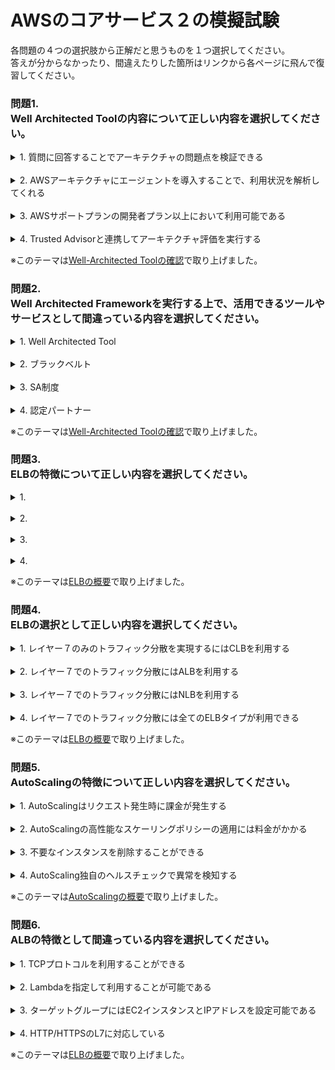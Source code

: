 # AWSのコアサービス２の模擬試験

各問題の４つの選択肢から正解だと思うものを１つ選択してください。  
答えが分からなかったり、間違えたりした箇所はリンクから各ページに飛んで復習してください。
### 問題1. <br/>Well Architected Toolの内容について正しい内容を選択してください。
<details><summary>1. 質問に回答することでアーキテクチャの問題点を検証できる</summary>正解です。<br/>。AWS Well-Architected Toolを利用すると、ワークロードの状態をレビューし、最新の AWSアーキテクチャのベストプラクティスと比較することができます。<br/>５つの設計原則に基づいた50問強の質問に回答することで、現状のアーキテクチャに対する改善点を発見することが可能です。</details><br/>
<details><summary>2. AWSアーキテクチャにエージェントを導入することで、利用状況を解析してくれる</summary>2.は不正解です。<br/>AWSアーキテクチャにエージェントを導入する設定は必要ありません。</details><br/>
<details><summary>3. AWSサポートプランの開発者プラン以上において利用可能である</summary>3.は不正解です。<br/>AWSサポートプランとは無関係に、全てのユーザーが利用できます。</details><br/>
<details><summary>4. Trusted Advisorと連携してアーキテクチャ評価を実行する</summary>4.は不正解です。<br/>Trusted Advisorとは別個で利用可能です。</details>

※このテーマは[Well-Architected Toolの確認](aws_cp_check_well_architectedtool)で取り上げました。

### 問題2. <br/>Well Architected Frameworkを実行する上で、活用できるツールやサービスとして間違っている内容を選択してください。
<details><summary>1. Well Architected Tool</summary>1.は不正解です。<br/>Well Architected Toolを利用して設計原則に沿った利用となっているかのセルフ検証ができます。</details><br/>
<details><summary>2. ブラックベルト</summary>正解です。<br/>AWSのブラックベルトは無料で提供されているオンライトレーニングや関連する資料のことです。<br/>Well Architected Frameworkで利用するのはホワイトペーパーです。</details><br/>
<details><summary>3. SA制度</summary>3.は不正解です。<br/>SAはAWS側のWell Architected Frameworkの支援スタッフです。</details><br/>
<details><summary>4. 認定パートナー</summary>4.は不正解です。<br/>認定パートナーはWell Architected Frameworkの支援認定を受けた企業です。</details>

※このテーマは[Well-Architected Toolの確認](aws_cp_check_well_architectedtool)で取り上げました。

### 問題3. <br/>ELBの特徴について正しい内容を選択してください。
<details><summary>1. </summary>正解です。<br/>Elastic Load Balancingは、アプリケーションへのトラフィックを複数のターゲット (Amazon EC2インスタンス、コンテナ、IPアドレスなど) に自動的に分散するロードバランサーです。</details><br/>
<details><summary>2. </summary>2.は不正解です。<br/>EC2インスタンスのルーティングを実現するには、設置したサブネットに対するルートテーブルを利用することになります。</details><br/>
<details><summary>3. </summary>3.は不正解です。<br/>EC2インスタンスのパフォーマンスを向上させることはありません。</details><br/>
<details><summary>4. </summary>4.は不正解です。<br/>EC2インスタンスのネットワーク安全性を向上させるわけではありません。</details>

※このテーマは[ELBの概要](aws_cp_elb_overview)で取り上げました。

### 問題4. <br/>ELBの選択として正しい内容を選択してください。
<details><summary>1. レイヤー７のみのトラフィック分散を実現するにはCLBを利用する</summary>1.は不正解です。<br/>L4/L7 リバースプロキシで機能するロードバランサ―です。<br/>"レイヤー７のみ"ではありません。</details><br/>
<details><summary>2. レイヤー７でのトラフィック分散にはALBを利用する</summary>正解です。<br/>レイヤー７でのトラフィック分散にはALBを利用することになります。<br/>Application Load Balancerは、開放型システム間相互接続(OSI)モデルの第 7 層であるアプリケーションレイヤーで機能します。<br/>ロードバランサーはリクエストを受信すると、優先度順にリスナールールを評価して適用するルールを決定し、ルールアクションのターゲットグループからターゲットを選択します。</details><br/>
<details><summary>3. レイヤー７でのトラフィック分散にはNLBを利用する</summary>3.は不正解です。<br/>NLBはL4 NATロードバランサーです。</details><br/>
<details><summary>4. レイヤー７でのトラフィック分散には全てのELBタイプが利用できる</summary>4.は不正解です。<br/>レイヤー７で機能するのはCLBとALBとなります。</details>

※このテーマは[ELBの概要](aws_cp_elb_overview)で取り上げました。

### 問題5. <br/>AutoScalingの特徴について正しい内容を選択してください。
<details><summary>1. AutoScalingはリクエスト発生時に課金が発生する</summary>1.は不正解です。<br/>AutoScalingは無料で利用することが可能です。</details><br/>
<details><summary>2. AutoScalingの高性能なスケーリングポリシーの適用には料金がかかる</summary>2.は不正解です。<br/>AutoScalingは高性能なスケーリングポリシーの適用には料金がかかることはなく、全て無料で利用可能です。</details><br/>
<details><summary>3. 不要なインスタンスを削除することができる</summary>正解です。<br/>AutoScalingは負荷が減少すると、不要なインスタンスを削除することができます。</details><br/>
<details><summary>4. AutoScaling独自のヘルスチェックで異常を検知する</summary>4.は不正解です。<br/>AutoScalingはELBのヘルスチェックを利用します。</details>

※このテーマは[AutoScalingの概要](aws_cp_autoscaling_overview)で取り上げました。

### 問題6. <br/>ALBの特徴として間違っている内容を選択してください。
<details><summary>1. TCPプロトコルを利用することができる</summary>正解です。<br/>Application Load Balancerリスナールールを使用してHTTPリクエストをHTTPSにリダイレクトするレイヤー７で機能するロードバランサーです。<br/>TCPプロトコルを利用することができません。<br/>TCPプロトコルを利用するためにはCLBなどを利用することが必要です。</details><br/>
<details><summary>2. Lambdaを指定して利用することが可能である</summary>2.は不正解です。<br/>ターゲットにLambda関数を指定することができます。</details><br/>
<details><summary>3. ターゲットグループにはEC2インスタンスとIPアドレスを設定可能である</summary>3.は不正解です。<br/>ターゲットグループにはEC2インスタンスとIPアドレスを設定が可能です。</details><br/>
<details><summary>4. HTTP/HTTPSのL7に対応している</summary>4.は不正解です。<br/>ALBはHTTP/HTTPSのL7に対応しています。</details>

※このテーマは[ELBの概要](aws_cp_elb_overview)で取り上げました。
